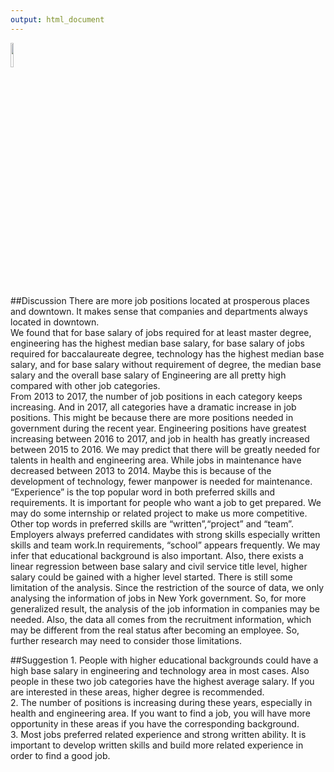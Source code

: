 ```yaml
---
output: html_document
---
```


<img src="image/job_icon2.png" style="width:10%">

##Discussion
There are more job positions located at prosperous places and downtown. It makes sense that companies and departments always located in downtown.  
We found that for base salary of jobs required for at least master degree, engineering has the highest median base salary, for base salary of jobs required for baccalaureate degree, technology has the highest median base salary, and for base salary without requirement of degree, the median base salary and the overall base salary of Engineering are all pretty high compared with other job categories.   
From 2013 to 2017, the number of job positions in each category keeps increasing. And in 2017, all categories have a dramatic increase in job positions. This might be because there are more positions needed in government during the recent year.  Engineering positions have greatest increasing between 2016 to 2017, and job in health has greatly increased between 2015 to 2016. We may predict that there will be greatly needed for talents in health and engineering area. While jobs in maintenance have decreased between 2013 to 2014. Maybe this is because of the development of technology, fewer manpower is needed for maintenance.  
"Experience" is the top popular word in both preferred skills and requirements. It is important for people who want a job to get prepared. We may do some internship or related project to make us more competitive. Other top words in preferred skills are "written","project" and "team". Employers always preferred candidates with strong skills especially written skills and team work.In requirements, "school" appears frequently. We may infer that educational background is also important. Also, there exists a linear regression between base salary and civil service title level, higher salary could be gained with a higher level started. 
There is still some limitation of the analysis. Since the restriction of the source of data, we only analysing the information of jobs in New York government. So, for more generalized result, the analysis of the job information in companies may be needed. Also, the data all comes from the recruitment information, which may be different from the real status after becoming an employee. So, further research may need to consider those limitations.


##Suggestion
1. People with higher educational backgrounds could have a high base salary in engineering and technology area in most cases. Also people in these two job categories have the highest average salary. If you are interested in these areas, higher degree is recommended.   
2. The number of positions is increasing during these years, especially in health and engineering area. If you want to find a job, you will have more opportunity in these areas if you have the corresponding background.   
3. Most jobs preferred related experience and strong written ability. It is important to develop written skills and build more related experience in order to find a good job.

